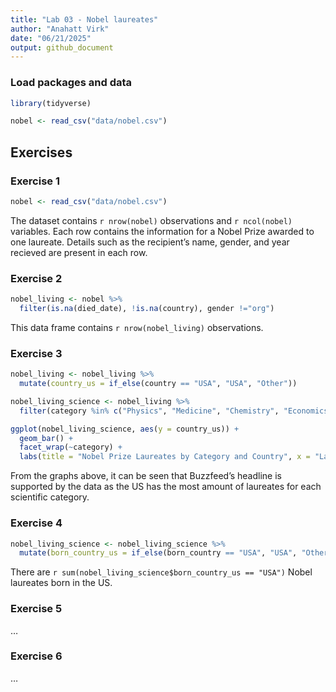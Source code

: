 ```yaml
---
title: "Lab 03 - Nobel laureates"
author: "Anahatt Virk"
date: "06/21/2025"
output: github_document
---
```


### Load packages and data

```r
library(tidyverse) 
```

```r
nobel <- read_csv("data/nobel.csv")
```

## Exercises

### Exercise 1
```r
nobel <- read_csv("data/nobel.csv")
```

The dataset contains `r nrow(nobel)` observations and `r ncol(nobel)` variables. Each row contains the information for a Nobel Prize awarded to one laureate. Details such as the recipient's name, gender, and year recieved are present in each row. 

### Exercise 2

```r
nobel_living <- nobel %>%
  filter(is.na(died_date), !is.na(country), gender !="org")
```

This data frame contains `r nrow(nobel_living)` observations.

### Exercise 3

```r
nobel_living <- nobel_living %>%
  mutate(country_us = if_else(country == "USA", "USA", "Other"))

nobel_living_science <- nobel_living %>%
  filter(category %in% c("Physics", "Medicine", "Chemistry", "Economics"))

ggplot(nobel_living_science, aes(y = country_us)) +
  geom_bar() + 
  facet_wrap(~category) + 
  labs(title = "Nobel Prize Laureates by Category and Country", x = "Laureate Count", y ="Country")
```

From the graphs above, it can be seen that Buzzfeed's headline is supported by the data as the US has the most amount of laureates for each scientific category. 

### Exercise 4

```r
nobel_living_science <- nobel_living_science %>%
  mutate(born_country_us = if_else(born_country == "USA", "USA", "Other"))
```

There are `r sum(nobel_living_science$born_country_us == "USA")` Nobel laureates born in the US.

### Exercise 5

...

### Exercise 6

...
